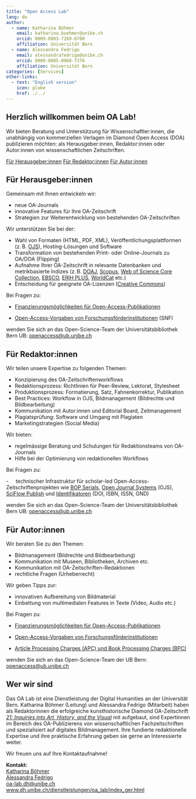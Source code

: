 ```yaml
---
title: "Open Access Lab"
lang: de
author: 
  - name: Katharina Böhmer
    email: katharina.boehmer@unibe.ch
    orcid: 0009-0003-7269-6780
    affiliation: Universität Bern
  - name: Alessandra Fedrigo
    email: alessandrafedrigo@unibe.ch
    orcid: 0009-0005-0968-7376
    affiliation: Universität Bern
categories: [Services]
other-links:
  - text: "English version"
    icon: globe
    href: ./../
---
```


## Herzlich willkommen beim OA Lab!

Wir bieten Beratung und Unterstützung für Wissenschaftler:innen, die unabhängig von kommerziellen Verlagen im Diamond Open Access (DOA) publizieren möchten: als Herausgeber:innen, Redaktor:innen oder Autor:innen von wissenschaftlichen Zeitschriften.

::: {.btn-group .d-flex .justify-content-center role="group" aria-label="Navigation für Zielgruppen"}
<a href="#für-herausgeberinnen" class="btn btn-outline-primary">Für Herausgeber:innen</a> <a href="#für-redaktorinnen" class="btn btn-outline-primary">Für Redaktor:innen</a> <a href="#für-autorinnen" class="btn btn-outline-primary">Für Autor:innen</a>
:::

## Für Herausgeber:innen

Gemeinsam mit Ihnen entwickeln wir:

-   neue OA-Journals
-   innovative Features für Ihre OA-Zeitschrift
-   Strategien zur Weiterentwicklung von bestehenden OA-Zeitschriften

Wir unterstützen Sie bei der:

-   Wahl von Formaten (HTML, PDF, XML), Veröffentlichungsplattformen (z. B. [OJS](https://pkp.sfu.ca/software/ojs/)), Hosting-Lösungen und Software
-   Transformation von bestehenden Print- oder Online-Journals zu OA/DOA (Flipping)
-   Aufnahme Ihrer OA-Zeitschrift in relevante Datenbanken und metrikbasierte Indizes (z. B. [DOAJ](https://doaj.org/), [Scopus](https://www.scopus.com/search/form.uri?display=basic&zone=header&origin=searchbasic#basic), [Web of Science Core Collection](https://mjl.clarivate.com/home), [EBSCO](https://www.ebsco.com/), [ERIH PLUS](https://kanalregister.hkdir.no/publiseringskanaler/erihplus/), [WorldCat](https://search.worldcat.org/de) etc.)
-   Entscheidung für geeignete OA-Lizenzen ([Creative Commons](https://creativecommons.org/share-your-work/cclicenses/))

Bei Fragen zu:

-   [Finanzierungsmöglichkeiten für Open-Access-Publikationen](https://www.ub.unibe.ch/service/open_science/open_access/index_ger.html#pane967852)

-   [Open-Access-Vorgaben von Forschungsförderinstitutionen](https://www.ub.unibe.ch/service/open_science/open_access/index_ger.html#pane1224714) (SNF)

wenden Sie sich an das Open-Science-Team der Universitätsbibliothek Bern UB: [openaccess\@ub.unibe.ch](mailto:openaccess@ub.unibe.ch)

## Für Redaktor:innen

Wir teilen unsere Expertise zu folgenden Themen:

-   Konzipierung des OA-Zeitschriftenworkflows
-   Redaktionsprozess: Richtlinien für Peer-Review, Lektorat, Stylesheet
-   Produktionsprozess: Formatierung, Satz, Fahnenkorrektur, Publikation
-   Best Practices: Workflow in OJS, Bildmanagement (Bildrechte und Bildbearbeitung)
-   Kommunikation mit Autor:innen und Editorial Board, Zeitmanagement
-   Plagiatsprüfung: Software und Umgang mit Plagiaten
-   Marketingstrategien (Social Media)

Wir bieten:

-   regelmässige Beratung und Schulungen für Redaktionsteams von OA-Journals
-   Hilfe bei der Optimierung von redaktionellen Workflows

Bei Fragen zu:

-     technischer Infrastruktur für scholar-led Open-Access-Zeitschriftenprojekten wie [BOP Serials](https://bop.unibe.ch/), [Open Journal Systems](https://pkp.sfu.ca/ojs/) (OJS), [SciFlow Publish](https://sciflow.net/de/sciflow-publish) und [Identifikatoren](https://www.ub.unibe.ch/service/open_science/identifikatoren/index_ger.html#pane583366) (DOI, ISBN, ISSN, GND)

wenden Sie sich an das Open-Science-Team der Universitätsbibliothek Bern UB: [openaccess\@ub.unibe.ch](mailto:openaccess@ub.unibe.ch)

## Für Autor:innen

Wir beraten Sie zu den Themen:

-   Bildmanagement (Bildrechte und Bildbearbeitung)
-   Kommunikation mit Museen, Bibliotheken, Archiven etc.
-   Kommunikation mit OA-Zeitschriften-Redaktionen
-   rechtliche Fragen (Urheberrecht)

Wir geben Tipps zur:

-   innovativen Aufbereitung von Bildmaterial
-   Einbettung von multimedialen Features in Texte (Video, Audio etc.)

Bei Fragen zu:

-   [Finanzierungsmöglichkeiten für Open-Access-Publikationen](https://www.ub.unibe.ch/service/open_science/open_access/index_ger.html#pane967852)

-   [Open-Access-Vorgaben von Forschungsförderinstitutionen](https://www.ub.unibe.ch/service/open_science/open_access/index_ger.html#pane1224714)

-   [Article Processing Charges (APC) und Book Processing Charges (BPC)](https://www.ub.unibe.ch/service/open_science/dienstleistungen/index_ger.html#collapse_pane780347)

wenden Sie sich an das Open-Science-Team der UB Bern: [openaccess\@ub.unibe.ch](mailto:openaccess@ub.unibe.ch)

## Wer wir sind

Das OA Lab ist eine Dienstleistung der Digital Humanities an der Universität Bern. Katharina Böhmer (Leitung) und Alessandra Fedrigo (Mitarbeit) haben als Redaktorinnen die erfolgreiche kunsthistorische Diamond OA-Zeitschrift [*21: Inquiries into Art, History, and the Visual*](https://21-inquiries.eu/) mit aufgebaut, sind Expertinnen im Bereich des OA-Publizierens von wissenschaftlichen Fachzeitschriften und spezialisiert auf digitales Bildmanagement. Ihre fundierte redaktionelle Expertise und ihre praktische Erfahrung geben sie gerne an Interessierte weiter.

Wir freuen uns auf Ihre Kontaktaufnahme!

**Kontakt:**\
[Katharina Böhmer](https://www.dh.unibe.ch/ueber_uns/personen/ma_boehmer_katharina/index_ger.html)\
[Alessandra Fedrigo](https://www.dh.unibe.ch/ueber_uns/personen/fedrigo_alessandra/index_ger.html)\
[oa-lab.dh\@unibe.ch](mailto:oa-lab.dh@unibe.ch)\
[www.dh.unibe.ch/dienstleistungen/oa_lab/index_ger.html](https://www.dh.unibe.ch/dienstleistungen/oa_lab/index_ger.html){.uri}